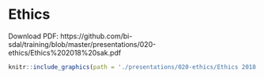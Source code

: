 # Ethics {-}

Download PDF: https://github.com/bi-sdal/training/blob/master/presentations/020-ethics/Ethics%202018%20sak.pdf

```r
knitr::include_graphics(path = './presentations/020-ethics/Ethics 2018 sak.pdf')
```
